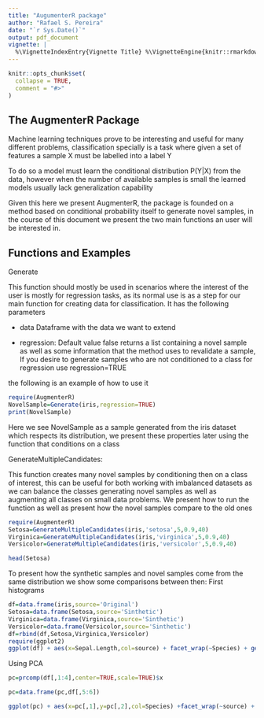 ```yaml
---
title: "AugumenterR package"
author: "Rafael S. Pereira"
date: "`r Sys.Date()`"
output: pdf_document
vignette: |
  %\VignetteIndexEntry{Vignette Title} %\VignetteEngine{knitr::rmarkdown} %\VignetteEncoding{UTF-8}
---
```


```r
knitr::opts_chunk$set(
  collapse = TRUE,
  comment = "#>"
)
```


## The AugmenterR Package

Machine learning techniques prove to be interesting and useful for many different problems, classification specially is a task where given a set of features a sample X must be labelled into a label Y

To do so a model must learn the conditional distribution P(Y|X) from the data, however when the number of available samples is small the learned models usually lack generalization capability

Given this here we present AugmenterR, the package is founded on a method based on conditional probability itself to generate novel samples, in the course of this document we present the two main functions an user will be interested in.


## Functions and Examples

Generate



This function should mostly be used in scenarios where the interest of the user is mostly for regression tasks, as its normal use is as a step for our main function for creating data for classification. It has the following parameters


- data Dataframe with the data we want to extend

- regression: Default value false returns a list containing a novel sample as well as some information that the method uses to revalidate a sample, If you desire to generate samples who are not conditioned to a class for regression use regression=TRUE



the following is an example of how to use it
```r
require(AugmenterR)
NovelSample=Generate(iris,regression=TRUE)
print(NovelSample)
```
Here we see NovelSample as a sample generated from the iris dataset which respects its distribution, we present these properties later using the function that conditions on a class


GenerateMultipleCandidates:


This function creates many novel samples by conditioning then on a class of interest, this can be useful for both working with imbalanced datasets as we can balance the classes generating novel samples as well as augmenting all classes on small data problems. We present how to run the function as well as present how the novel samples compare to the old ones


```r
require(AugmenterR)
Setosa=GenerateMultipleCandidates(iris,'setosa',5,0.9,40)
Virginica=GenerateMultipleCandidates(iris,'virginica',5,0.9,40)
Versicolor=GenerateMultipleCandidates(iris,'versicolor',5,0.9,40)

head(Setosa)
```

To present how the synthetic samples and novel samples come from the same distribution we show some comparisons between then: First histograms

```r
df=data.frame(iris,source='Original')
Setosa=data.frame(Setosa,source='Sinthetic')
Virginica=data.frame(Virginica,source='Sinthetic')
Versicolor=data.frame(Versicolor,source='Sinthetic')
df=rbind(df,Setosa,Virginica,Versicolor)
require(ggplot2)
ggplot(df) + aes(x=Sepal.Length,col=source) + facet_wrap(~Species) + geom_histogram(aes(y=..density..) )
```

Using PCA

```r
pc=prcomp(df[,1:4],center=TRUE,scale=TRUE)$x

pc=data.frame(pc,df[,5:6])

ggplot(pc) + aes(x=pc[,1],y=pc[,2],col=Species) +facet_wrap(~source) + labs(x='First Component',y='Second Component') + geom_point()
```


